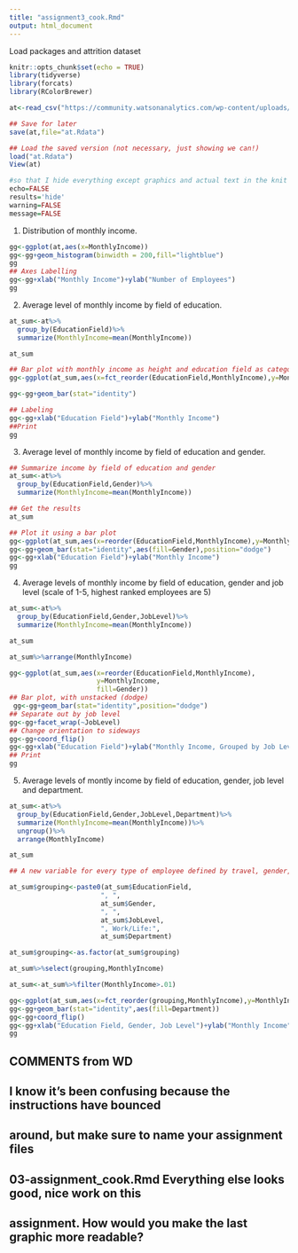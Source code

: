 ```yaml
---
title: "assignment3_cook.Rmd"
output: html_document
---
```


Load packages and attrition dataset
```r
knitr::opts_chunk$set(echo = TRUE)
library(tidyverse)
library(forcats)
library(RColorBrewer)
```
```r
at<-read_csv("https://community.watsonanalytics.com/wp-content/uploads/2015/03/WA_Fn-UseC_-HR-Employee-Attrition.csv")

## Save for later
save(at,file="at.Rdata")

## Load the saved version (not necessary, just showing we can!)
load("at.Rdata")
View(at)
```
```r
#so that I hide everything except graphics and actual text in the knit version
echo=FALSE 
results='hide' 
warning=FALSE 
message=FALSE
```
1.  Distribution of monthly income.
```r
gg<-ggplot(at,aes(x=MonthlyIncome))
gg<-gg+geom_histogram(binwidth = 200,fill="lightblue")
gg
## Axes Labelling 
gg<-gg+xlab("Monthly Income")+ylab("Number of Employees")
gg
``` 

2.  Average level of monthly income by field of education.
```r

at_sum<-at%>%
  group_by(EducationField)%>%
  summarize(MonthlyIncome=mean(MonthlyIncome))

at_sum

```
```r
## Bar plot with monthly income as height and education field as category, bars ordered by level
gg<-ggplot(at_sum,aes(x=fct_reorder(EducationField,MonthlyIncome),y=MonthlyIncome))

gg<-gg+geom_bar(stat="identity")

## Labeling
gg<-gg+xlab("Education Field")+ylab("Monthly Income")
##Print
gg
```

3.  Average level of monthly income by field of education and gender.
```r
## Summarize income by field of education and gender
at_sum<-at%>%
  group_by(EducationField,Gender)%>%
  summarize(MonthlyIncome=mean(MonthlyIncome))

## Get the results
at_sum

## Plot it using a bar plot
gg<-ggplot(at_sum,aes(x=reorder(EducationField,MonthlyIncome),y=MonthlyIncome,color=Gender))
gg<-gg+geom_bar(stat="identity",aes(fill=Gender),position="dodge")
gg<-gg+xlab("Education Field")+ylab("Monthly Income")
gg
```

4. Average levels of monthly income by field of education, gender and job level (scale of 1-5, highest ranked employees are 5)
```r

at_sum<-at%>%
  group_by(EducationField,Gender,JobLevel)%>%
  summarize(MonthlyIncome=mean(MonthlyIncome))

at_sum

at_sum%>%arrange(MonthlyIncome)

gg<-ggplot(at_sum,aes(x=reorder(EducationField,MonthlyIncome),
                      y=MonthlyIncome,
                      fill=Gender))
## Bar plot, with unstacked (dodge)
 gg<-gg+geom_bar(stat="identity",position="dodge")
## Separate out by job level
gg<-gg+facet_wrap(~JobLevel)
## Change orientation to sideways
gg<-gg+coord_flip()
gg<-gg+xlab("Education Field")+ylab("Monthly Income, Grouped by Job Level 1-5")
## Print
gg
```

5. Average levels of montly income by field of education, gender, job level and department.
```r

at_sum<-at%>%
  group_by(EducationField,Gender,JobLevel,Department)%>%
  summarize(MonthlyIncome=mean(MonthlyIncome))%>%
  ungroup()%>%
  arrange(MonthlyIncome)

at_sum

## A new variable for every type of employee defined by travel, gender, marital status, and happiness with work/life

at_sum$grouping<-paste0(at_sum$EducationField,
                       ", ",
                       at_sum$Gender,
                       ", ",
                       at_sum$JobLevel,
                       ", Work/Life:",
                       at_sum$Department)

at_sum$grouping<-as.factor(at_sum$grouping)

at_sum%>%select(grouping,MonthlyIncome)

at_sum<-at_sum%>%filter(MonthlyIncome>.01)

gg<-ggplot(at_sum,aes(x=fct_reorder(grouping,MonthlyIncome),y=MonthlyIncome))
gg<-gg+geom_bar(stat="identity",aes(fill=Department))
gg<-gg+coord_flip()
gg<-gg+xlab("Education Field, Gender, Job Level")+ylab("Monthly Income")
gg

```




## COMMENTS from WD

## I know it's been confusing because the instructions have bounced
## around, but make sure to name your assignment files
## 03-assignment_cook.Rmd Everything else looks good, nice work on this
## assignment. How would you make the last graphic more readable?